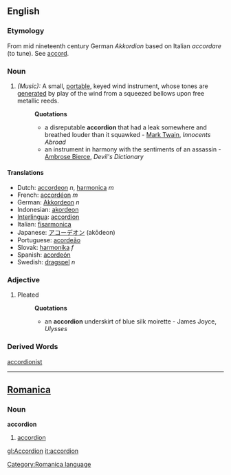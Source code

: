 ==English==
{{wikipedia}}
===Etymology===
From mid nineteenth century German ''Akkordion'' based on Italian ''accordare'' (to tune). See [[accord]].
===Noun===
#''(Music):'' A small, [[portable]], keyed wind instrument, whose tones are [[generated]] by play of the wind from a squeezed bellows upon free metallic reeds.
#:'''Quotations'''
#:* a disreputable '''accordion''' that had a leak somewhere and breathed louder than it squawked - [[Mark Twain]], ''Innocents Abroad''
#:* an instrument in harmony with the sentiments of an assassin - [[Ambrose Bierce]], ''Devil's Dictionary''

====Translations====
*Dutch: [[accordeon]] ''n'', [[harmonica]] ''m''
*French: [[accordéon]] ''m''
*German: [[Akkordeon]] ''n''
*Indonesian: [[akordeon]] 
*[[Interlingua]]: [[accordion]]
*Italian: [[fisarmonica]]
*Japanese: [[アコーデオン]] (akōdeon)
*Portuguese: [[acordeão]]
*Slovak: [[harmonika]] ''f''
*Spanish: [[acordeón]]
*Swedish: [[dragspel]] ''n''

===Adjective===
#Pleated
#:'''Quotations'''
#:*an '''accordion''' underskirt of blue silk moirette - James Joyce, ''Ulysses''
===Derived Words===
[[accordionist]]
----

==[[Romanica]]==
[[Category:Romanica language]]
===Noun===
<b>accordion</b>
#[[accordion]]

[[gl:Accordion]]
[[it:accordion]]